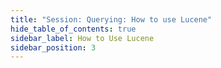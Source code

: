 ```yaml
---
title: "Session: Querying: How to use Lucene"
hide_table_of_contents: true
sidebar_label: How to Use Lucene
sidebar_position: 3
---
```





<LanguageSwitcher supportedLanguages={supportedLanguages} />

<LanguageContent language="csharp">
   <HowToUseLuceneCsharp />
</LanguageContent>

<LanguageContent language="java">
   <HowToUseLuceneJava />
</LanguageContent>

<LanguageContent language="nodejs">
   <HowToUseLuceneNodejs />
</LanguageContent>


<!---
### Session
- [What is Document Query](../../../../client-api/session/querying/document-query/what-is-document-query)


-->
